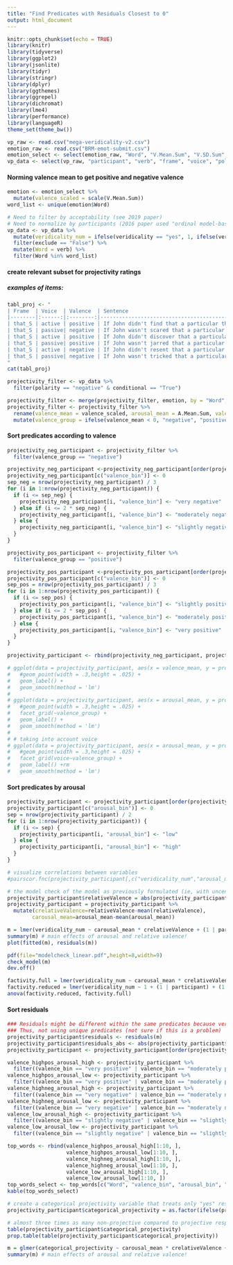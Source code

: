 ```yaml
---
title: "Find Predicates with Residuals Closest to 0"
output: html_document
---
```


```r
knitr::opts_chunk$set(echo = TRUE)
library(knitr)
library(tidyverse)
library(ggplot2)
library(jsonlite)
library(tidyr)
library(stringr)
library(dplyr)
library(ggthemes)
library(ggrepel)
library(dichromat)
library(lme4)
library(performance)
library(languageR)
theme_set(theme_bw())
```

```r
vp_raw <- read.csv("mega-veridicality-v2.csv")
emotion_raw <- read.csv("BRM-emot-submit.csv")
emotion_select <- select(emotion_raw, "Word", "V.Mean.Sum", "V.SD.Sum", "A.Mean.Sum", "A.SD.Sum")
vp_data <- select(vp_raw, "participant", "verb", "frame", "voice", "polarity", "conditional", "sentence", "veridicality", "acceptability", "exclude")
```
#### Norming valence mean to get positive and negative valence
```r
emotion <- emotion_select %>%
  mutate(valence_scaled = scale(V.Mean.Sum))
word_list <- unique(emotion$Word)
```

```r
# Need to filter by acceptability (see 2019 paper)
# Need to normalize by participants (2016 paper used "ordinal model-based normalization procedure")
vp_data <- vp_data %>%
  mutate(veridicality_num = ifelse(veridicality == "yes", 1, ifelse(veridicality == "no", -1, 0))) %>%
  filter(exclude == "False") %>%
  mutate(Word = verb) %>%
  filter(Word %in% word_list)
```

#### create relevant subset for projectivity ratings
##### examples of items: 
```r
tabl_proj <- "
| Frame  | Voice  | Valence  | Sentence                                                                          | Note                                    |
|--------|:------:|:--------:|-----------------------------------------------------------------------------------| ----------------------------------------|
| that_S | active | positive | If John didn't find that a particular thing happened, did that thing happen?      | arousal low, projectivity low           |
| that_S | passive| negative | If John wasn't scared that a particular thing happened, did that thing happen?    | arousal high, projectivity high         |
| that_S | active | positive | If John didn't discover that a particular thing happened, did that thing happen?  | outlier: arousal high, projectivity low |
| that_S | passive| positive | If John wasn't jarred that a particular thing happened, did that thing happen?    | outlier: arousal low, projectivity high |
| that_S | active | negative | If John didn't resent that a particular thing happened, did that thing happen?    | outlier: arousal low, projectivity high |
| that_S | passive| negative | If John wasn't tricked that a particular thing happened, did that thing happen?   | outlier: arousal high, projectivity low |
"
cat(tabl_proj)
```

```r
projectivity_filter <- vp_data %>%
  filter(polarity == "negative" & conditional == "True") 

projectivity_filter <- merge(projectivity_filter, emotion, by = "Word", all.x = TRUE) 
projectivity_filter <- projectivity_filter %>%
  rename(valence_mean = valence_scaled, arousal_mean = A.Mean.Sum, valence_SD = V.SD.Sum, arousal_SD = A.SD.Sum) %>%
  mutate(valence_group = ifelse(valence_mean < 0, "negative", "positive"))
```

#### Sort predicates according to valence
```r
projectivity_neg_participant <- projectivity_filter %>%
  filter(valence_group == "negative")

projectivity_neg_participant <-projectivity_neg_participant[order(projectivity_neg_participant$valence_mean),]
projectivity_neg_participant[c("valence_bin")] <- 0
sep_neg = nrow(projectivity_neg_participant) / 3
for (i in 1:nrow(projectivity_neg_participant)) {
  if (i <= sep_neg) {
    projectivity_neg_participant[i, "valence_bin"] <- "very negative"
  } else if (i <= 2 * sep_neg) {
    projectivity_neg_participant[i, "valence_bin"] <- "moderately negative"
  } else {
    projectivity_neg_participant[i, "valence_bin"] <- "slightly negative"
  }
}

projectivity_pos_participant <- projectivity_filter %>%
  filter(valence_group == "positive")

projectivity_pos_participant <-projectivity_pos_participant[order(projectivity_pos_participant$valence_mean),]
projectivity_pos_participant[c("valence_bin")] <- 0
sep_pos = nrow(projectivity_pos_participant) / 3
for (i in 1:nrow(projectivity_pos_participant)) {
  if (i <= sep_pos) {
    projectivity_pos_participant[i, "valence_bin"] <- "slightly positive"
  } else if (i <= 2 * sep_pos) {
    projectivity_pos_participant[i, "valence_bin"] <- "moderately positive"
  } else {
    projectivity_pos_participant[i, "valence_bin"] <- "very positive"
  }
}

projectivity_participant <- rbind(projectivity_neg_participant, projectivity_pos_participant)

# ggplot(data = projectivity_participant, aes(x = valence_mean, y = projectivity_mean, colour = valence_group, label = Word)) +
#   #geom_point(width = .3,height = .025) +
#   geom_label() +
#   geom_smooth(method = 'lm')
# 
# ggplot(data = projectivity_participant, aes(x = arousal_mean, y = projectivity_mean, colour = valence_group, label = Word)) +
#   #geom_point(width = .3,height = .025) + 
#   facet_grid(~valence_group) +
#   geom_label() +
#   geom_smooth(method = 'lm')
# 
# # taking into account voice
# ggplot(data = projectivity_participant, aes(x = arousal_mean, y = projectivity_mean, colour = valence_group, label = Word)) +
#   #geom_point(width = .3,height = .025) + 
#   facet_grid(voice~valence_group) +
#   geom_label() +rm 
#   geom_smooth(method = 'lm')
```

#### Sort predicates by arousal
```r
projectivity_participant <- projectivity_participant[order(projectivity_participant$arousal_mean),]
projectivity_participant[c("arousal_bin")] <- 0
sep = nrow(projectivity_participant) / 2
for (i in 1:nrow(projectivity_participant)) {
  if (i <= sep) {
    projectivity_participant[i, "arousal_bin"] <- "low"
  } else {
    projectivity_participant[i, "arousal_bin"] <- "high"
  }
}
```

```r
# visualize correlations between variables
#pairscor.fnc(projectivity_participant[,c("veridicality_num","arousal_mean","relativeValence","valence_mean")])

# the model check of the model as previously formulated (ie, with uncentered predictors) suggested huge collinearity, almost all values in covariance matrix > .4). the current model check still suggests there's sth wonky going on with the homoscedasticity tests (because the outcome variable is a three-way categorical variable instead of continuous, which we can't do anything about within the model, but see logistic model below that replicates the result). 
projectivity_participant$relativeValence = abs(projectivity_participant$valence_mean)
projectivity_participant = projectivity_participant %>%
  mutate(crelativeValence=relativeValence-mean(relativeValence),
        carousal_mean=arousal_mean-mean(arousal_mean))

m = lmer(veridicality_num ~ carousal_mean * crelativeValence + (1 | participant) + (1 | Word), data = projectivity_participant)
summary(m) # main effects of arousal and relative valence!
plot(fitted(m), residuals(m))

pdf(file="modelcheck_linear.pdf",height=8,width=9)
check_model(m)
dev.off()

factivity.full = lmer(veridicality_num ~ carousal_mean * crelativeValence + (1 | participant) + (1 | Word), data = projectivity_participant, REML = FALSE)
factivity.reduced = lmer(veridicality_num ~ 1 + (1 | participant) + (1 | Word), data = projectivity_participant, REML = FALSE)
anova(factivity.reduced, factivity.full)

```
#### Sort residuals
```r
### Residuals might be different within the same predicates because veridicality_num of each participant is different
### Thus, not using unique predicates (not sure if this is a problem)
projectivity_participant$residuals <- residuals(m)
projectivity_participant$residuals_abs <- abs(projectivity_participant$residuals)
projectivity_participant <- projectivity_participant[order(projectivity_participant$residuals_abs),]

valence_highpos_arousal_high <- projectivity_participant %>%
  filter((valence_bin == "very positive" | valence_bin == "moderately positive") & arousal_bin == "high")
valence_highpos_arousal_low <- projectivity_participant %>%
  filter((valence_bin == "very positive" | valence_bin == "moderately positive") & arousal_bin == "low")
valence_highneg_arousal_high <- projectivity_participant %>%
  filter((valence_bin == "very negative" | valence_bin == "moderately negative") & arousal_bin == "high")
valence_highneg_arousal_low <- projectivity_participant %>%
  filter((valence_bin == "very negative" | valence_bin == "moderately negative") & arousal_bin == "low")
valence_low_arousal_high <- projectivity_participant %>%
  filter((valence_bin == "slightly negative" | valence_bin == "slightly positive") & arousal_bin == "high")
valence_low_arousal_low <- projectivity_participant %>%
  filter((valence_bin == "slightly negative" | valence_bin == "slightly positive") & arousal_bin == "low")

top_words <- rbind(valence_highpos_arousal_high[1:10, ], 
                   valence_highpos_arousal_low[1:10, ],
                   valence_highneg_arousal_high[1:10, ], 
                   valence_highneg_arousal_low[1:10, ], 
                   valence_low_arousal_high[1:10, ],
                   valence_low_arousal_low[1:10, ])
top_words_select <- top_words[c("Word", "valence_bin", "arousal_bin", "residuals_abs")]
kable(top_words_select)
```

```r
# create a categorical projectivity variable that treats only "yes" responses as projective, all others as not projective
projectivity_participant$categorical_projectivity = as.factor(ifelse(projectivity_participant$veridicality_num == 1, "projective","non-projective"))

# almost three times as many non-projective compared to projective responses
table(projectivity_participant$categorical_projectivity)
prop.table(table(projectivity_participant$categorical_projectivity))

m = glmer(categorical_projectivity ~ carousal_mean * crelativeValence + (1 | participant) + (1 | Word), data = projectivity_participant, family="binomial")
summary(m) # main effects of arousal and relative valence!

```